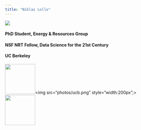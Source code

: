 ```yaml
---
title: "Niklas Lollo"
---
```

<div class="index-main">
  <div class="main-photo"><img src="photos/CSP_3556.jpg"></div>
  <div id="main-text">
  <div class="inner-text">
  <h4>PhD Student, Energy & Resources Group</h4>
  <h4>NSF NRT Fellow, Data Science for the 21st Century</h4>
  <h4>UC Berkeley</h4>
  </div>
  </div>
</div>


<div class="bottom-photo"><img src="photos/erg.png" style="width:100px;"><img src="photos/ucb.png" style="width:200px";><img src="photos/nsf.png" style="width:100px;"></div>
